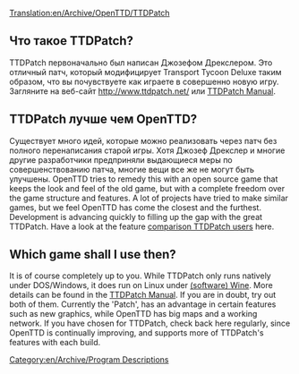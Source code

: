 [[Translation:en/Archive/OpenTTD/TTDPatch]]
{{en/Translation|origin= en/Manual/Main Page
|from  = en
|to    = ru
}}

==Что такое TTDPatch?==
TTDPatch первоначально был написан Джозефом Дрекслером. Это отличный патч, который модифицирует Transport Tycoon Deluxe таким образом, что вы почувствуете как играете в совершенно новую игру. Загляните на веб-сайт http://www.ttdpatch.net/ или [http://wiki.ttdpatch.net/tiki-index.php TTDPatch Manual].

==TTDPatch лучше чем OpenTTD?==

Существует много идей, которые можно реализовать через патч без полного перенаписания старой игры. Хотя Джозеф Дрекслер и многие другие разработчики предприняли выдающиеся меры по совершенствованию патча, многие вещи все же не могут быть улучшены. 
OpenTTD tries to remedy this with an open source game that keeps the look and feel of the old game, but with a complete freedom over the game structure and features. A lot of projects have tried to make similar games, but we feel OpenTTD has come the closest and the furthest. Development is advancing quickly to filling up the gap with the great TTDPatch. Have a look at the feature [[en/Archive/OpenTTD/Comparison of OpenTTD and TTDPatch features|comparison TTDPatch users]] here.

==Which game shall I use then?==
It is of course completely up to you. While TTDPatch only runs natively under DOS/Windows, it does run on Linux under [https://www.wikipedia.org/wiki/Wine (software) Wine]. More details can be found in the [http://wiki.ttdpatch.net/tiki-index.php?page=TTDonLinux TTDPatch Manual]. If you are in doubt, try out both of them. Currently the 'Patch', has an advantage in certain features such as new graphics, while OpenTTD has big maps and a working network. If you have chosen for TTDPatch, check back here regularly, since OpenTTD is continually improving, and supports more of TTDPatch's features with each build.
[[Category:en/Archive/Program Descriptions]]